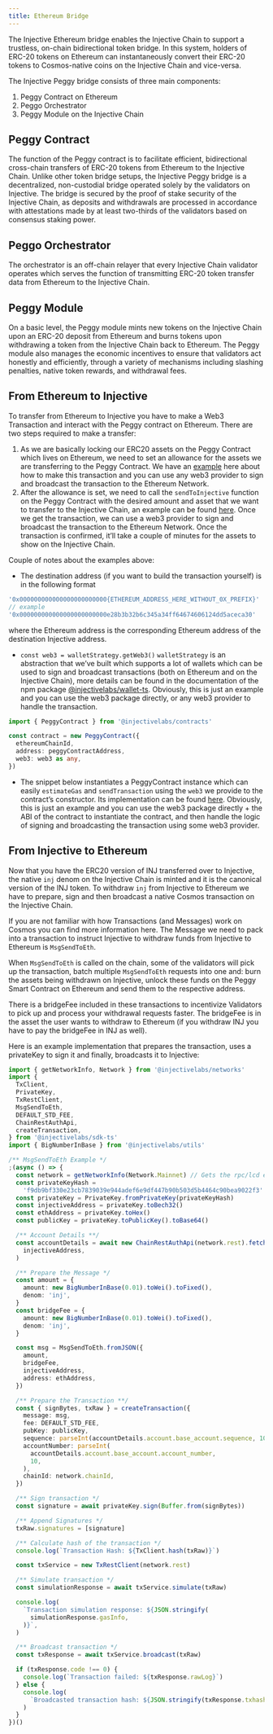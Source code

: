```yaml
---
title: Ethereum Bridge
---
```


The Injective Ethereum bridge enables the Injective Chain to support a trustless, on-chain bidirectional token bridge. In this system, holders of ERC-20 tokens on Ethereum can instantaneously convert their ERC-20 tokens to Cosmos-native coins on the Injective Chain and vice-versa.

The Injective Peggy bridge consists of three main components:

1. Peggy Contract on Ethereum
2. Peggo Orchestrator
3. Peggy Module on the Injective Chain

## Peggy Contract

The function of the Peggy contract is to facilitate efficient, bidirectional cross-chain transfers of ERC-20 tokens from Ethereum to the Injective Chain. Unlike other token bridge setups, the Injective Peggy bridge is a decentralized, non-custodial bridge operated solely by the validators on Injective. The bridge is secured by the proof of stake security of the Injective Chain, as deposits and withdrawals are processed in accordance with attestations made by at least two-thirds of the validators based on consensus staking power.

## Peggo Orchestrator

The orchestrator is an off-chain relayer that every Injective Chain validator operates which serves the function of transmitting ERC-20 token transfer data from Ethereum to the Injective Chain.

## Peggy Module

On a basic level, the Peggy module mints new tokens on the Injective Chain upon an ERC-20 deposit from Ethereum and burns tokens upon withdrawing a token from the Injective Chain back to Ethereum. The Peggy module also manages the economic incentives to ensure that validators act honestly and efficiently, through a variety of mechanisms including slashing penalties, native token rewards, and withdrawal fees.

## From Ethereum to Injective

To transfer from Ethereum to Injective you have to make a Web3 Transaction and interact with the Peggy contract on Ethereum. There are two steps required to make a transfer:

1. As we are basically locking our ERC20 assets on the Peggy Contract which lives on Ethereum, we need to set an allowance for the assets we are transferring to the Peggy Contract. We have an [example](https://github.com/InjectiveLabs/injective-ts/blob/1fbc2577b9278a62d1676041d6e502e12f5880a8/deprecated/sdk-ui-ts/src/services/web3/Web3Composer.ts#L41-L91) here about how to make this transaction and you can use any web3 provider to sign and broadcast the transaction to the Ethereum Network.
2. After the allowance is set, we need to call the `sendToInjective` function on the Peggy Contract with the desired amount and asset that we want to transfer to the Injective Chain, an example can be found [here](https://github.com/InjectiveLabs/injective-ts/blob/1fbc2577b9278a62d1676041d6e502e12f5880a8/deprecated/sdk-ui-ts/src/services/web3/Web3Composer.ts#L93-L156). Once we get the transaction, we can use a web3 provider to sign and broadcast the transaction to the Ethereum Network. Once the transaction is confirmed, it’ll take a couple of minutes for the assets to show on the Injective Chain.

Couple of notes about the examples above:

- The destination address (if you want to build the transaction yourself) is in the following format

```ts
'0x000000000000000000000000{ETHEREUM_ADDRESS_HERE_WITHOUT_0X_PREFIX}'
// example
'0x000000000000000000000000e28b3b32b6c345a34ff64674606124dd5aceca30'
```

where the Ethereum address is the corresponding Ethereum address of the destination Injective address.

- `const web3 = walletStrategy.getWeb3()` `walletStrategy` is an abstraction that we’ve built which supports a lot of wallets which can be used to sign and broadcast transactions (both on Ethereum and on the Injective Chain), more details can be found in the documentation of the npm package [@injectivelabs/wallet-ts](https://github.com/InjectiveLabs/injective-ts/blob/master/packages/wallet-ts). Obviously, this is just an example and you can use the web3 package directly, or any web3 provider to handle the transaction.

```ts
import { PeggyContract } from '@injectivelabs/contracts'

const contract = new PeggyContract({
  ethereumChainId,
  address: peggyContractAddress,
  web3: web3 as any,
})
```

- The snippet below instantiates a PeggyContract instance which can easily `estimateGas` and `sendTransaction` using the `web3` we provide to the contract’s constructor. Its implementation can be found [here](https://github.com/InjectiveLabs/injective-ts/blob/master/packages/contracts/src/contracts/Peggy.ts). Obviously, this is just an example and you can use the web3 package directly + the ABI of the contract to instantiate the contract, and then handle the logic of signing and broadcasting the transaction using some web3 provider.

## From Injective to Ethereum

Now that you have the ERC20 version of INJ transferred over to Injective, the native `inj` denom on the Injective Chain is minted and it is the canonical version of the INJ token. To withdraw `inj` from Injective to Ethereum we have to prepare, sign and then broadcast a native Cosmos transaction on the Injective Chain.

If you are not familiar with how Transactions (and Messages) work on Cosmos you can find more information here. The Message we need to pack into a transaction to instruct Injective to withdraw funds from Injective to Ethereum is `MsgSendToEth`.

When `MsgSendToEth` is called on the chain, some of the validators will pick up the transaction, batch multiple `MsgSendToEth` requests into one and: burn the assets being withdrawn on Injective, unlock these funds on the Peggy Smart Contract on Ethereum and send them to the respective address.

There is a bridgeFee included in these transactions to incentivize Validators to pick up and process your withdrawal requests faster. The bridgeFee is in the asset the user wants to withdraw to Ethereum (if you withdraw INJ you have to pay the bridgeFee in INJ as well).

Here is an example implementation that prepares the transaction, uses a privateKey to sign it and finally, broadcasts it to Injective:

```ts
import { getNetworkInfo, Network } from '@injectivelabs/networks'
import {
  TxClient,
  PrivateKey,
  TxRestClient,
  MsgSendToEth,
  DEFAULT_STD_FEE,
  ChainRestAuthApi,
  createTransaction,
} from '@injectivelabs/sdk-ts'
import { BigNumberInBase } from '@injectivelabs/utils'

/** MsgSendToEth Example */
;(async () => {
  const network = getNetworkInfo(Network.Mainnet) // Gets the rpc/lcd endpoints
  const privateKeyHash =
    'f9db9bf330e23cb7839039e944adef6e9df447b90b503d5b4464c90bea9022f3'
  const privateKey = PrivateKey.fromPrivateKey(privateKeyHash)
  const injectiveAddress = privateKey.toBech32()
  const ethAddress = privateKey.toHex()
  const publicKey = privateKey.toPublicKey().toBase64()

  /** Account Details **/
  const accountDetails = await new ChainRestAuthApi(network.rest).fetchAccount(
    injectiveAddress,
  )

  /** Prepare the Message */
  const amount = {
    amount: new BigNumberInBase(0.01).toWei().toFixed(),
    denom: 'inj',
  }
  const bridgeFee = {
    amount: new BigNumberInBase(0.01).toWei().toFixed(),
    denom: 'inj',
  }

  const msg = MsgSendToEth.fromJSON({
    amount,
    bridgeFee,
    injectiveAddress,
    address: ethAddress,
  })

  /** Prepare the Transaction **/
  const { signBytes, txRaw } = createTransaction({
    message: msg,
    fee: DEFAULT_STD_FEE,
    pubKey: publicKey,
    sequence: parseInt(accountDetails.account.base_account.sequence, 10),
    accountNumber: parseInt(
      accountDetails.account.base_account.account_number,
      10,
    ),
    chainId: network.chainId,
  })

  /** Sign transaction */
  const signature = await privateKey.sign(Buffer.from(signBytes))

  /** Append Signatures */
  txRaw.signatures = [signature]

  /** Calculate hash of the transaction */
  console.log(`Transaction Hash: ${TxClient.hash(txRaw)}`)

  const txService = new TxRestClient(network.rest)

  /** Simulate transaction */
  const simulationResponse = await txService.simulate(txRaw)

  console.log(
    `Transaction simulation response: ${JSON.stringify(
      simulationResponse.gasInfo,
    )}`,
  )

  /** Broadcast transaction */
  const txResponse = await txService.broadcast(txRaw)

  if (txResponse.code !== 0) {
    console.log(`Transaction failed: ${txResponse.rawLog}`)
  } else {
    console.log(
      `Broadcasted transaction hash: ${JSON.stringify(txResponse.txhash)}`,
    )
  }
})()
```
